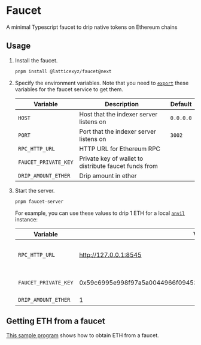 # Faucet

A minimal Typescript faucet to drip native tokens on Ethereum chains

## Usage

1. Install the faucet.

   ```sh copy
   pnpm install @latticexyz/faucet@next
   ```

1. Specify the environment variables.
   Note that you need to [`export`](https://linuxconfig.org/export) these variables for the faucet service to get them.

   | Variable             | Description                                           | Default   |
   | -------------------- | ----------------------------------------------------- | --------- |
   | `HOST`               | Host that the indexer server listens on               | `0.0.0.0` |
   | `PORT`               | Port that the indexer server listens on               | `3002`    |
   | `RPC_HTTP_URL`       | HTTP URL for Ethereum RPC                             |           |
   | `FAUCET_PRIVATE_KEY` | Private key of wallet to distribute faucet funds from |           |
   | `DRIP_AMOUNT_ETHER`  | Drip amount in ether                                  |

1. Start the server.

   ```sh copy
   pnpm faucet-server
   ```

   For example, you can use these values to drip 1 ETH for a local [`anvil`](https://book.getfoundry.sh/anvil/) instance:

   | Variable             | Value                                                              | Comments                           |
   | -------------------- | ------------------------------------------------------------------ | ---------------------------------- |
   | `RPC_HTTP_URL`       | http://127.0.0.1:8545                                              | `localhost` sometimes doesn't work |
   | `FAUCET_PRIVATE_KEY` | 0x59c6995e998f97a5a0044966f0945389dc9e86dae88c7a8412f4603b6b78690d | One of the default accounts        |
   | `DRIP_AMOUNT_ETHER`  | 1                                                                  |

## Getting ETH from a faucet

[This sample program](https://github.com/latticexyz/mud/tree/main/examples/faucet-client) shows how to obtain ETH from a faucet.
